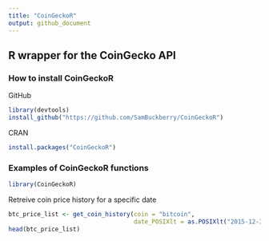 ```yaml
---
title: "CoinGeckoR"
output: github_document
---
```


## R wrapper for the CoinGecko API

### How to install CoinGeckoR

GitHub
```r
library(devtools)
install_github("https://github.com/SamBuckberry/CoinGeckoR")
```

CRAN
```r
install.packages("CoinGeckoR")
```


### Examples of CoinGeckoR functions

```r
library(CoinGeckoR)
```


Retreive coin price history for a specific date
```r
btc_price_list <- get_coin_history(coin = "bitcoin",
                                   date_POSIXlt = as.POSIXlt("2015-12-31"))
head(btc_price_list)
```


